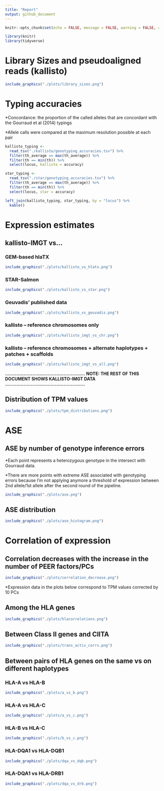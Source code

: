 ```yaml
---
title: "Report"
output: github_document
---
```


```r
knitr::opts_chunk$set(echo = FALSE, message = FALSE, warning = FALSE, comment = "")
```

```r
library(knitr)
library(tidyverse)
```

# Library Sizes and pseudoaligned reads (kallisto)

```r
include_graphics("./plots/library_sizes.png")
```

# Typing accuracies

*Concordance: the proportion of the called alleles that are concordant with the Gourraud et al (2014) typings

*Allele calls were compared at the maximum resolution possible at each pair

```r
kallisto_typing <-
  read_tsv("./kallisto/genotyping_accuracies.tsv") %>%
  filter(th_average == max(th_average)) %>%
  filter(th == min(th)) %>%
  select(locus, kallisto = accuracy)

star_typing <-
  read_tsv("./star/genotyping_accuracies.tsv") %>%
  filter(th_average == max(th_average)) %>%
  filter(th == min(th)) %>%
  select(locus, star = accuracy)

left_join(kallisto_typing, star_typing, by = "locus") %>%
  kable()
```

# Expression estimates

## kallisto-IMGT vs...

### GEM-based hlaTX

```r
include_graphics("./plots/kallisto_vs_hlatx.png")
```

### STAR-Salmon

```r
include_graphics("./plots/kallisto_vs_star.png")
```

### Geuvadis' published data

```r
include_graphics("./plots/kallisto_vs_geuvadis.png")
```

### kallisto – reference chromosomes only

```r
include_graphics("./plots/kallisto_imgt_vs_chr.png")
```

### kallisto – reference chromosomes + alternate haplotypes + patches + scaffolds

```r
include_graphics("./plots/kallisto_imgt_vs_all.png")
```

**........................................................**
**NOTE: THE REST OF THIS DOCUMENT SHOWS KALLISTO-IMGT DATA**
**........................................................**


## Distribution of TPM values

```r
include_graphics("./plots/tpm_distributions.png")
```

# ASE 

## ASE by number of genotype inference errors

\*Each point represents a heterozygous genotype in the intersect with Gourraud data.

\*There are more points with extreme ASE associated with genotyping errors because I'm not applying anymore a threshold of expression between 2nd allele/1st allele after the second round of the pipeline.

```r
include_graphics("./plots/ase.png")
```

## ASE distribution

```r
include_graphics("./plots/ase_histogram.png")
```

# Correlation of expression

## Correlation decreases with the increase in the number of PEER factors/PCs

```r
include_graphics("./plots/correlation_decrease.png")
```

\*Expression data in the plots below correspond to TPM values corrected by 10 PCs

## Among the HLA genes

```r
include_graphics("./plots/hlacorrelations.png")
```

## Between Class II genes and CIITA

```r
include_graphics("./plots/trans_activ_corrs.png")
```

## Between pairs of HLA genes on the same vs on different haplotypes

### HLA-A vs HLA-B

```r
include_graphics("./plots/a_vs_b.png")
```

### HLA-A vs HLA-C

```r
include_graphics("./plots/a_vs_c.png")
```

### HLA-B vs HLA-C

```r
include_graphics("./plots/b_vs_c.png")
```

### HLA-DQA1 vs HLA-DQB1

```r
include_graphics("./plots/dqa_vs_dqb.png")
```

### HLA-DQA1 vs HLA-DRB1

```r
include_graphics("./plots/dqa_vs_drb.png")
```
